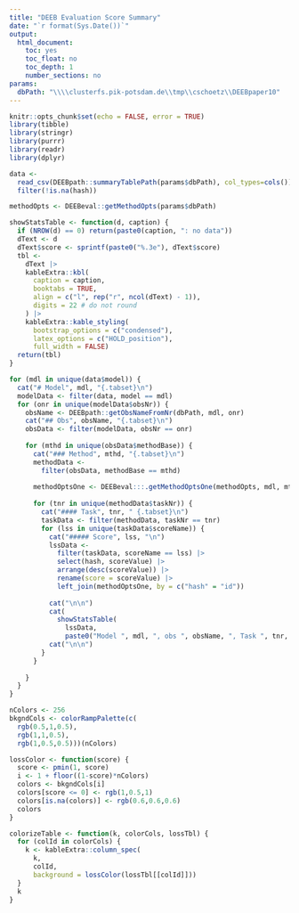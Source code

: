 ```yaml
---
title: "DEEB Evaluation Score Summary"
date: "`r format(Sys.Date())`"
output: 
  html_document:
    toc: yes
    toc_float: no
    toc_depth: 1
    number_sections: no
params:
  dbPath: "\\\\clusterfs.pik-potsdam.de\\tmp\\cschoetz\\DEEBpaper10"
---
```


```r
knitr::opts_chunk$set(echo = FALSE, error = TRUE)
library(tibble)
library(stringr)
library(purrr)
library(readr)
library(dplyr)
```

```r
data <- 
  read_csv(DEEBpath::summaryTablePath(params$dbPath), col_types=cols()) |> 
  filter(!is.na(hash))
```


```r
methodOpts <- DEEBeval::getMethodOpts(params$dbPath)
```

```r
showStatsTable <- function(d, caption) {
  if (NROW(d) == 0) return(paste0(caption, ": no data"))
  dText <- d
  dText$score <- sprintf(paste0("%.3e"), dText$score)
  tbl <- 
    dText |> 
    kableExtra::kbl(
      caption = caption,
      booktabs = TRUE,
      align = c("l", rep("r", ncol(dText) - 1)),
      digits = 22 # do not round
    ) |> 
    kableExtra::kable_styling(
      bootstrap_options = c("condensed"),
      latex_options = c("HOLD_position"),
      full_width = FALSE) 
  return(tbl)
}
```

```r
for (mdl in unique(data$model)) {
  cat("# Model", mdl, "{.tabset}\n")
  modelData <- filter(data, model == mdl)
  for (onr in unique(modelData$obsNr)) {
    obsName <- DEEBpath::getObsNameFromNr(dbPath, mdl, onr)
    cat("## Obs", obsName, "{.tabset}\n")
    obsData <- filter(modelData, obsNr == onr)
    
    for (mthd in unique(obsData$methodBase)) {
      cat("### Method", mthd, "{.tabset}\n")
      methodData <- 
        filter(obsData, methodBase == mthd)
      
      methodOptsOne <- DEEBeval:::.getMethodOptsOne(methodOpts, mdl, mthd)
 
      for (tnr in unique(methodData$taskNr)) {
        cat("#### Task", tnr, " {.tabset}\n")
        taskData <- filter(methodData, taskNr == tnr)
        for (lss in unique(taskData$scoreName)) {
          cat("##### Score", lss, "\n")
          lssData <- 
            filter(taskData, scoreName == lss) |> 
            select(hash, scoreValue) |> 
            arrange(desc(scoreValue)) |> 
            rename(score = scoreValue) |> 
            left_join(methodOptsOne, by = c("hash" = "id"))
          
          cat("\n\n")
          cat(
            showStatsTable(
              lssData, 
              paste0("Model ", mdl, ", obs ", obsName, ", Task ", tnr, ": ", lss)))
          cat("\n\n")
        }
      }
      
    }
  }
}
```

```r
nColors <- 256
bkgndCols <- colorRampPalette(c(
  rgb(0.5,1,0.5),
  rgb(1,1,0.5),
  rgb(1,0.5,0.5)))(nColors)

lossColor <- function(score) {
  score <- pmin(1, score)
  i <- 1 + floor((1-score)*nColors)
  colors <- bkgndCols[i]
  colors[score <= 0] <- rgb(1,0.5,1)
  colors[is.na(colors)] <- rgb(0.6,0.6,0.6)
  colors
}

colorizeTable <- function(k, colorCols, lossTbl) {
  for (colId in colorCols) {
    k <- kableExtra::column_spec(
      k, 
      colId,
      background = lossColor(lossTbl[[colId]]))
  }
  k
}
```
